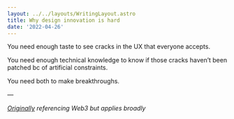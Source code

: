 ```yaml
---
layout: ../../layouts/WritingLayout.astro
title: Why design innovation is hard
date: '2022-04-26'
---
```


You need enough taste to see cracks in the UX that everyone accepts. 

You need enough technical knowledge to know if those cracks haven’t been patched bc of artificial constraints.

You need both to make breakthroughs.

—

_[Originally](https://x.com/maxoulos/status/1519150656552067077) referencing Web3 but applies broadly_